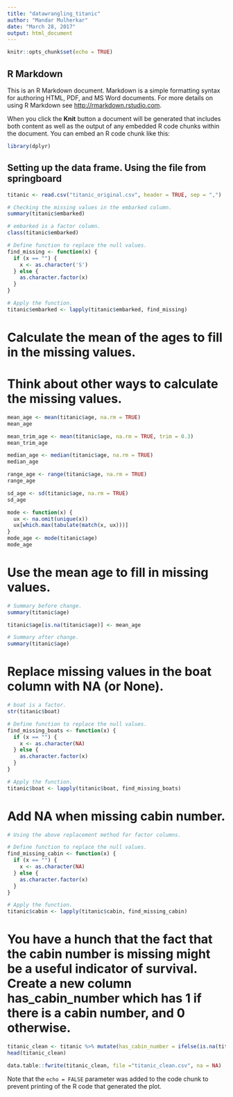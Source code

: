 ```yaml
---
title: "datawrangling_titanic"
author: "Mandar Mulherkar"
date: "March 28, 2017"
output: html_document
---
```


```r
knitr::opts_chunk$set(echo = TRUE)
```

## R Markdown

This is an R Markdown document. Markdown is a simple formatting syntax for authoring HTML, PDF, and MS Word documents. For more details on using R Markdown see <http://rmarkdown.rstudio.com>.

When you click the **Knit** button a document will be generated that includes both content as well as the output of any embedded R code chunks within the document. You can embed an R code chunk like this:

```r
library(dplyr)
```

## Setting up the data frame. Using the file from springboard

```r
titanic <- read.csv("titanic_original.csv", header = TRUE, sep = ",")

# Checking the missing values in the embarked column.
summary(titanic$embarked)
```


```r
# embarked is a factor column.
class(titanic$embarked)

# Define function to replace the null values.
find_missing <- function(x) {
  if (x == "") {
    x <- as.character('S')
  } else {
    as.character.factor(x)
  }
}

# Apply the function.
titanic$embarked <- lapply(titanic$embarked, find_missing)
```

# Calculate the mean of the ages to fill in the missing values.
# Think about other ways to calculate the missing values.
```r
mean_age <- mean(titanic$age, na.rm = TRUE)
mean_age

mean_trim_age <- mean(titanic$age, na.rm = TRUE, trim = 0.3)
mean_trim_age

median_age <- median(titanic$age, na.rm = TRUE)
median_age

range_age <- range(titanic$age, na.rm = TRUE)
range_age

sd_age <- sd(titanic$age, na.rm = TRUE)
sd_age

mode <- function(x) {
  ux <- na.omit(unique(x))
  ux[which.max(tabulate(match(x, ux)))]
}
mode_age <- mode(titanic$age)
mode_age
```

# Use the mean age to fill in missing values.

```r
# Summary before change.
summary(titanic$age)

titanic$age[is.na(titanic$age)] <- mean_age

# Summary after change.
summary(titanic$age)
```

# Replace missing values in the boat column with NA (or None).

```r
# boat is a factor.
str(titanic$boat)

# Define function to replace the null values.
find_missing_boats <- function(x) {
  if (x == "") {
    x <- as.character(NA)
  } else {
    as.character.factor(x)
  }
}

# Apply the function.
titanic$boat <- lapply(titanic$boat, find_missing_boats)
```

# Add NA when missing cabin number.

```r
# Using the above replacement method for factor columns.

# Define function to replace the null values.
find_missing_cabin <- function(x) {
  if (x == "") {
    x <- as.character(NA)
  } else {
    as.character.factor(x)
  }
}

# Apply the function.
titanic$cabin <- lapply(titanic$cabin, find_missing_cabin)
```

# You have a hunch that the fact that the cabin number is missing might be a useful indicator of survival. Create a new column has_cabin_number which has 1 if there is a cabin number, and 0 otherwise.

```r
titanic_clean <- titanic %>% mutate(has_cabin_number = ifelse(is.na(titanic$cabin), 0, 1))
head(titanic_clean)

data.table::fwrite(titanic_clean, file ="titanic_clean.csv", na = NA)
```
Note that the `echo = FALSE` parameter was added to the code chunk to prevent printing of the R code that generated the plot.
